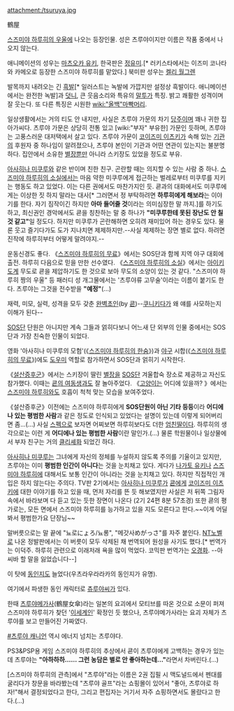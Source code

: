 attachment:/tsuruya.jpg

鶴屋

[[스즈미야 하루히의 우울]]에 나오는 등장인물. 성은 츠루야이지만 이름은 작품 중에서 나오지 않는다. 

애니메이션의 성우는 [[마츠오카 유키]], 한국판은 [[정유미]].[* 러키스타에서는 이즈미 코나타와 카메오로 등장한 스즈미야 하루히를 맡았다.] 북미판 성우는 [[켈리 월그렌]]

발목까지 내려오는 긴 [[흑발]][* 일러스트는 녹발에 가깝지만 설정상 흑발이다. 애니메이션에서는 완전한 녹발]과 [[덧니]], 큰 웃음소리와 특유의 [[말투]]가 특징. 밝고 쾌활한 성격이며 잘 웃는다. 또 다른 특징은 시원한 [[wiki:"올백"마빡머리]].

일상생활에서는 거의 티도 안 내지만, 사실은 츠루야 가문의 차기 [[당주]]이며 꽤나 귀한 집 아가씨다. 츠루야 가문은 상당히 전통 있고 [wiki:"부자" 부유한] 가문인 듯하며, 츠루야는 고풍스러운 대저택에서 살고 있다. 츠루야 가문이 [[코이즈미 이츠키]]가 속해 있는 [[기관]]의 후원자 중 하나임이 알려졌으나, 츠루야 본인이 기관과 어떤 연관이 있는지는 불분명하다. 집안에서 소유한 [[별장]]뿐만 아니라 스키장도 있었을 정도로 부유.

[[아사히나 미쿠루]]와 같은 반이며 친한 친구. 곤란할 때는 의지할 수 있는 사람 중 하나. [[스즈미야 하루히의 소실]]에서는 마음 약한 미쿠루에게 접근하는 벌레로부터 미쿠루를 지키는 행동도 하고 있었다. 이는 다른 권에서도 마찬가지인 듯. 쿈과의 대화에서도 미쿠루에게는 이상한 짓 하지 말라는 대사[* 그러면서 정 부탁하려면 '''하루히에게 해보라'''는 이야기를 한다. 자기 짐작이긴 하지만 '''아마 들어줄 것'''이라는 의미심장한 말 까지.]를 하기도 하고, 최신권인 경악에서도 쿈을 칭찬하는 말 중 하나가 '''"미쿠루한테 못된 장난도 안 칠 것 같고"'''일 정도다. 하지만 미쿠루가 곤란해하면 오히려 재미있어 하는 경우도 있다. 물론 웃고 즐기다가도 도가 지나치면 제제하지만.--사실 제제하는 장면 별로 없다. 하려면 진작에 하루히부터 어떻게 말려야지.--

운동신경도 좋다. 《[[스즈미야 하루히의 무료]]》에서는 SOS단과 함께 지역 야구 대회에 출전. 하루히 다음으로 믿을 만한 선수였다. 《[[스즈미야 하루히의 소실]]》에서는 [[아이키도]]계 무도로 쿈을 제압하기도 한 것으로 보아 무도의 소양이 있는 것 같다. "스즈미야 하루히 짱의 우울" 등 패러디 성 개그물에서는 '츠루야류 고무술'이라는 이름이 붙기도 한다. 츠루야는 그것을 전수받을 '''"예정"'''(…)

재력, 미모, 실력, 성격을 모두 갖춘 [[완벽초인]](by [[쿈]])--[[쿠니키다]]가 왜 얘를 사모하는지 이해가 된다--

[[SOS단]] 단원은 아니지만 계속 그들과 얽히다보니 어느새 단 외부의 인물 중에서는 SOS단과 가장 친숙한 인물이 되었다.

영화 '아사히나 미쿠루의 모험'(《[[스즈미야 하루히의 한숨]]》)과 [[야구]] 시합(《[[스즈미야 하루히의 무료]]》)에도 [[도우미]] 역할로 참가하면서 SOS단과 얽히기 시작한다.

《[[설산증후군]]》에서는 스키장이 딸린 [[별장]]을 [[SOS단]] 겨울합숙 장소로 제공하고 자신도 참가했다. 이때는 [[쿈의 여동생]]과도 잘 놀아주었다. 《[[고양이]]는 어디에 있을까? 》에서는 [[스즈미야 하루히]]와도 호흡이 척척 맞는 모습을 보여주었다.

《설산증후군》이전에는 스즈미야 하루히에게 '''SOS단원이 아닌 기타 등등'''이라 '''어디에나 있는 평범한 사람'''과 같은 정도로 인식되고 있었다는 설명이 있는데 이렇게 되어버리면 좀…(…) 사실 [[스펙]]으로 보자면 어찌보면 하루히보다도 더한 [[엄친딸]]이다. 하루히의 생각으로는 이런 게 '''어디에나 있는 평범한 사람'''이란 말인가.(…) 물론 학원물이나 일상물에서 부자 친구는 거의 [[클리셰]]화 되었긴 하다.

[[아사히나 미쿠루]]는 그녀에게 자신의 정체를 누설하지 않도록 주의를 기울이고 있지만, 츠루야는 이미 '''평범한 인간이 아니다'''는 것을 눈치채고 있다. 게다가 [[나가토 유키]]나 [[스즈미야 하루히]]에 대해서도 보통 인간이 아니라는 것을 눈치채고 있다. 하지만 직접적인 개입은 하지 않는다는 주의다.
TV판 2기에서는 [[아사히나 미쿠루]]가 [[쿈]]에게 [[코이즈미 이츠키]]에 대한 이야기를 하고 있을 때, 먼저 자리를 뜬 듯 해보였지만 사실은 저 뒤쪽 그림자 속에서 바라보며 다 듣고 있는 듯한 장면이 나온다 (2기 24편 8분 57초경)
또한 쿈의 평가로는, 모든 면에서 스즈미야 하루히를 능가하고 있을 지도 모른다고 한다.~~이게 어딜 봐서 평범한가요 단장님~~

말버릇으로는 말 끝에 "뇨로にょろ/뇨롱", "메갓사めがっさ"를 자주 붙인다. [[NT노벨]]로 나온 정발판에서는 이 버릇이 모두 삭제된 채 번역되어 원성을 사기도 했다.[* 번역가는 이덕주. 하루히 관련으로 이래저래 욕을 많이 먹었다. 코믹판 번역가는 [[오경화]]. --아 씨바 할 말을 잃었습니다--]

이 탓에 [[동인지]]도 늘었다(우츠라우라라카의 동인지가 유명).

여기에서 파생한 동인 캐릭터로 [[츄루야]]씨가 있다.

한때 [[츠루야메가사]](鶴屋女傘)라는 일본의 요괴에서 모티브를 따온 것으로 소문이 퍼져 스즈미야 하루히가 찾던 '[[이세계인]]' 확정인 듯 했으나, 츠루야메가사라는 요괴 자체가 츠루야를 보고 만들어진 가짜였다.

[http://www.youtube.com/watch?v=3O6_ypUhyGE #츠루야 캐니언]
역시 에너지 넘치는 츠루야다.

PS3&PSP용 게임 스즈미야 하루히의 추상에서 쿈이 츠루야에게 고백하는 경우가 있는데 츠루야는 '''"아하하하…… 그런 농담은 별로 안 좋아하는데…"'''라면서 차버린다.(…)

[스즈미야 하루히의 관측]에서 "츠루야"라는 이름은 2권 집필 시 맥도널드에서 펜대를 굴리다가 창문을 바라봤는데 "츠루야 골프"라는 쇼핑몰이 있어서 "좋아, 츠루야로 하자!"해서 결정되었다고 한다, 그리고 편집자는 거기서 자주 쇼핑하면서도 몰랐다고 한다.(…)
